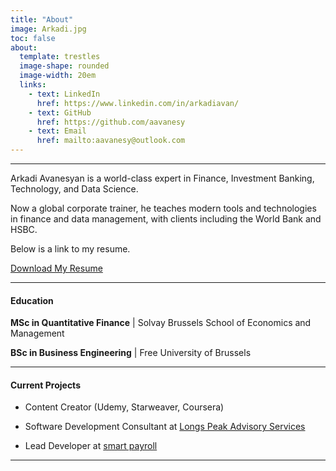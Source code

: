 ```yaml
---
title: "About"
image: Arkadi.jpg
toc: false
about: 
  template: trestles
  image-shape: rounded
  image-width: 20em
  links:
    - text: LinkedIn
      href: https://www.linkedin.com/in/arkadiavan/
    - text: GitHub
      href: https://github.com/aavanesy
    - text: Email
      href: mailto:aavanesy@outlook.com
---
```


------------------------------------------------------------------------

Arkadi Avanesyan is a world-class expert in Finance, Investment Banking, Technology, and Data Science.

Now a global corporate trainer, he teaches modern tools and technologies in finance and data management, with clients including the World Bank and HSBC.

Below is a link to my resume.

[Download My Resume](files/Avanesyan.CV.2024.pdf)

------------------------------------------------------------------------

#### Education

**MSc in Quantitative Finance** \| Solvay Brussels School of Economics and Management

**BSc in Business Engineering** \| Free University of Brussels

------------------------------------------------------------------------

#### Current Projects

-   Content Creator (Udemy, Starweaver, Coursera)

-   Software Development Consultant at [Longs Peak Advisory Services](https://longspeakadvisory.com/)

-   Lead Developer at [smart payroll](https://smartpayroll.ch/)

------------------------------------------------------------------------
